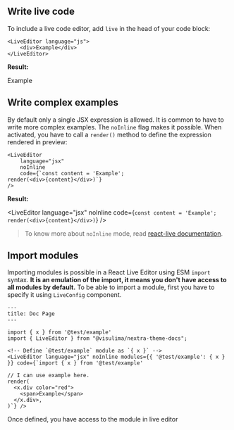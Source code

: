 
## Write live code

To include a live code editor, add `live` in the head of your code block:

```tsx
<LiveEditor language="js">
    <div>Example</div>
</LiveEditor>
```

**Result:**

<LiveEditor language="jsx">
    <div>Example</div>
</LiveEditor>

## Write complex examples

By default only a single JSX expression is allowed. It is common to have to write more complex examples. The `noInline` flag makes it possible. When activated, you have to call a `render()` method to define the expression rendered in preview:

```tsx
<LiveEditor
    language="jsx"
    noInline
    code={`const content = 'Example';
render(<div>{content}</div>)`}
/>
```

**Result:**

<LiveEditor
    language="jsx"
    noInline
    code={`const content = 'Example';
render(<div>{content}</div>)`}
/>

> To know more about `noInline` mode, read [react-live documentation](https://github.com/FormidableLabs/react-live#what-code-can-i-use).

## Import modules

Importing modules is possible in a React Live Editor using ESM `import` syntax. **It is an emulation of the import, it means you don't have access to all modules by default.** To be able to import a module, first you have to specify it using `LiveConfig` component.

```
---
title: Doc Page
---

import { x } from '@test/example'
import { LiveEditor } from "@visulima/nextra-theme-docs";

<!-- Define `@test/example` module as `{ x }` -->
<LiveEditor language="jsx" noInline modules={{ '@test/example': { x } }} code={`import { x } from '@test/example'

// I can use example here.
render(
  <x.div color="red">
    <span>Example</span>
  </x.div>,
)`} />
```

Once defined, you have access to the module in live editor
